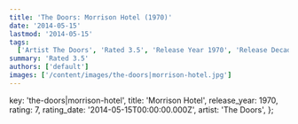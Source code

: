 ```yaml
---
title: 'The Doors: Morrison Hotel (1970)'
date: '2014-05-15'
lastmod: '2014-05-15'
tags:
  ['Artist The Doors', 'Rated 3.5', 'Release Year 1970', 'Release Decade 1970']
summary: 'Rated 3.5'
authors: ['default']
images: ['/content/images/the-doors|morrison-hotel.jpg']
---
```


  key: 'the-doors|morrison-hotel',
  title: 'Morrison Hotel',
  release_year: 1970,
  rating: 7,
  rating_date: '2014-05-15T00:00:00.000Z',
  artist: 'The Doors',
};

<MusicRating data={data} />
